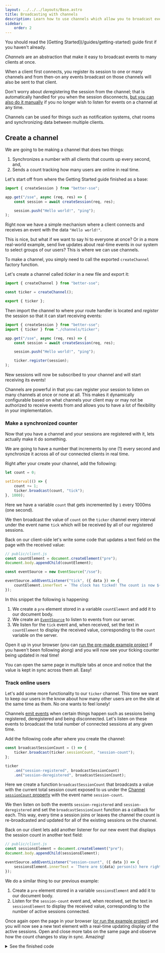 ```yaml
---
layout: ../../../layouts/Base.astro
title: Broadcasting with channels
description: Learn how to use channels which allow you to broadcast events to many clients at once.
sidebar:
    order: 2
---
```




<Aside>
	You should read the [Getting Started](/guides/getting-started) guide first if you haven't already.
</Aside>

*Channels* are an abstraction that make it easy to broadcast events to many clients at once.

When a client first connects, you register its session to one or many channels and from then-on any events broadcast on those channels will also be sent to that client.

Don't worry about *de*registering the session from the channel; that is automatically handled for you when the session disconnects, [but you can also do it manually](/reference/api/#channelderegister-session-session--this) if you no longer wish to listen for events on a channel at any time.

Channels can be used for things such as notification systems, chat rooms and synchronizing data between multiple clients.

## Create a channel

We are going to be making a channel that does two things:

1. Synchronizes a number with all clients that counts up every second, and,
2. Sends a count tracking how many users are online in real time.

Let's start off from where the Getting Started guide finished as a base:

```typescript title="server.ts"
import { createSession } from "better-sse";

app.get("/sse", async (req, res) => {
	const session = await createSession(req, res);

	session.push("Hello world!", "ping");
);
```

Right now we have a simple mechanism where a client connects and receives an event with the data `"Hello world!"`.

This is nice, but what if we want to say hi to everyone at once? Or in a more real-world example, send live updates about real-time events in our system to select groups of our users? This is where we can use channels.

To make a channel, you simply need to call the exported `createChannel` factory function.

Let's create a channel called *ticker* in a new file and export it:

```typescript title="channels/ticker.ts"
import { createChannel } from "better-sse";

const ticker = createChannel();

export { ticker };
```

Then import the channel to where your route handler is located and *register* the session so that it can start receiving events:

```typescript title="server.ts" ins={2, 9} del={7}
import { createSession } from "better-sse";
import { ticker } from "./channels/ticker";

app.get("/sse", async (req, res) => {
	const session = await createSession(req, res);

	session.push("Hello world!", "ping");

	ticker.register(session);
);
```

New sessions will now be subscribed to your channel and will start receiving its events!

Channels are powerful in that you can register your session to listen on many channels at once or none at all. This makes it dynamically configurable based on what channels your client may or may not be authorized to receive events from and allows you to have a lot of flexibility in your implementation.

### Make a synchronized counter

Now that you have a channel and your sessions are registered with it, lets actually make it do something.

We are going to have a number that increments by one (1) every second and synchronize it across all of our connected clients in real time.

Right after your create your channel, add the following:

```typescript title="channels/ticker.ts"
let count = 0;

setInterval(() => {
	count += 1;
	ticker.broadcast(count, "tick");
}, 1000);
```

Here we have a variable `count` that gets incremented by `1` every 1000ms (one second).

We then broadcast the value of `count` on the `ticker` channel every interval under the event name `tick` which will be received by all of our registered sessions.

Back on our client-side let's write some code that updates a text field on the page with the received value:

```typescript
// public/client.js
const countElement = document.createElement("pre");
document.body.appendChild(countElement);

const eventSource = new EventSource("/sse");

eventSource.addEventListener("tick", ({ data }) => {
	countElement.innerText = `The clock has ticked! The count is now ${data}.`;
});
```

In this snippet the following is happening:

1. We create a `pre` element stored in a variable `countElement` and add it to our document body.
2. We create an [`EventSource`](https://developer.mozilla.org/en-US/docs/Web/API/EventSource) to listen to events from our server.
3. We listen for the `tick` event and, when received, set the text in `countElement` to display the received value, corresponding to the `count` variable on the server.

Open it up in your browser (you can [run the pre-made example project](https://github.com/MatthewWid/better-sse/tree/master/examples/channels) if you haven't been following along) and you will now see your ticking counter being updated in real time!

You can open the same page in multiple tabs at once and notice that the value is kept in sync across them all. Easy!

### Track online users

Let's add some more functionality to our `ticker` channel. This time we want to keep our users in the know about how many other users are on the site at the same time as them. No one wants to feel lonely!

Channels [emit events](https://nodejs.org/api/events.html#events_class_eventemitter) when certain things happen such as sessions being registered, deregistered and being disconnected. Let's listen on these events to broadcast the total number of connected sessions at any given time.

Add the following code after where you create the channel:

```typescript title="channel/ticker.ts"
const broadcastSessionCount = () => {
	ticker.broadcast(ticker.sessionCount, "session-count");
};

ticker
	.on("session-registered", broadcastSessionCount)
	.on("session-deregistered", broadcastSessionCount);
```

Here we create a function `broadcastSessionCount` that broadcasts a value with the current total session count exposed to us under the [Channel `sessionCount` property](./api.md#channelsessioncount-number) with the event name `session-count`.

We then listen on both the events `session-registered` and `session-deregistered` and set the `broadcastSessionCount` function as a callback for each. This way, every time a session joins or leaves the channel the count is re-broadcasted and updated for all of the existing sessions on the channel.

Back on our client lets add another listener for our new event that displays the session count in another text field:

```typescript
// public/client.js
const sessionsElement = document.createElement("pre");
document.body.appendChild(sessionsElement);

eventSource.addEventListener("session-count", ({ data }) => {
	sessionsElement.innerText = `There are ${data} person(s) here right now!`;
});
```

We do a similar thing to our previous example:

1. Create a `pre` element stored in a variable `sessionsElement` and add it to our document body.
2. Listen for the `session-count` event and, when received, set the text in `sessionsElement` to display the received value, corresponding to the number of active sessions connected.

Once again open the page in your browser ([or run the example project](https://github.com/MatthewWid/better-sse/tree/master/examples/channels)) and you will now see a new text element with a real-time updating display of the active sessions. Open and close more tabs on the same page and observe how the count changes to stay in sync. Amazing!

<details>
	<summary>See the finished code</summary>

```typescript title="server.ts"
import express from "express";
import { createSession } from "better-sse";
import { ticker } from "./channels/ticker";

const app = express();

app.use(express.static("./public"));

app.get("/sse", async (req, res) => {
	const session = await createSession(req, res);

	ticker.register(session);
});

app.listen(8080);
```

```typescript title="channels/ticker.ts"
import { createChannel } from "better-sse";

const ticker = createChannel();

let count = 0;

setInterval(() => {
	ticker.broadcast(count++, "tick");
}, 1000);

const broadcastSessionCount = () => {
	ticker.broadcast(ticker.sessionCount, "session-count");
};

ticker
	.on("session-registered", broadcastSessionCount)
	.on("session-deregistered", broadcastSessionCount);

export { ticker };
```

```typescript
// public/client.js
const eventSource = new EventSource("/sse");

const sessionsElement = document.createElement("pre");
document.body.appendChild(sessionsElement);

eventSource.addEventListener("tick", ({ data }) => {
	countElement.innerText = `The clock has ticked! The count is now ${data}.`;
});

const countElement = document.createElement("pre");
document.body.appendChild(countElement);

eventSource.addEventListener("session-count", ({ data }) => {
	sessionsElement.innerText = `There are ${data} person(s) here right now!`;
});
```
</details>
